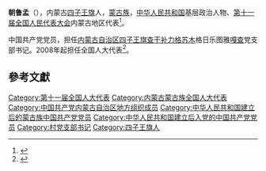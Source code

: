'''朝鲁孟'''（{{bd|1966年||}}），内蒙古[[四子王旗|四子王旗]]人，[[蒙古族|蒙古族]]，[[中华人民共和国|中华人民共和国]]基层政治人物、[[第十一届全国人民代表大会|第十一届全国人民代表大会]]内蒙古地区代表<ref>{{cite web|author=新华网|title=第十一届全国人大代表|url=http://news.xinhuanet.com/ziliao/2008-03/03/content_7708230.htm?node=36628|publisher=新华网|accessdate=2014-01-07|archive-date=2014-01-10|archive-url=https://web.archive.org/web/20140110211415/http://news.xinhuanet.com/ziliao/2008-03/03/content_7708230.htm?node=36628|dead-url=no}}</ref>。

中国共产党党员，担任[[内蒙古自治区|内蒙古自治区]][[四子王旗|四子王旗]][[查干补力格苏木|查干补力格苏木]]格日乐图雅[[嘎查|嘎查]]党支部书记。2008年起担任全国人大代表<ref>{{cite news|title=全国人大代表信息-朝鲁孟|url=http://210.82.31.1:8084/delegate/viewDelegate.action?dbid=110347|accessdate=2013-04-05|newspaper=全国人大网|archive-url=https://web.archive.org/web/20140222012652/http://www.npc.gov.cn/delegate/viewDelegate.action?dbid=110347|archive-date=2014-02-22|dead-url=yes}}</ref>。

==參考文獻==
{{reflist}}
{{DEFAULTSORT:Chao朝}}
[[Category:第十一届全国人大代表|Category:第十一届全国人大代表]]
[[Category:内蒙古蒙古族全国人大代表|Category:内蒙古蒙古族全国人大代表]]
[[Category:中国共产党内蒙古自治区地方组织成员|Category:中国共产党内蒙古自治区地方组织成员]]
[[Category:中华人民共和国建立后的蒙古族中国共产党党员|Category:中华人民共和国建立后的蒙古族中国共产党党员]]
[[Category:中华人民共和国建立后入党的中国共产党党员|Category:中华人民共和国建立后入党的中国共产党党员]]
[[Category:村党支部书记|Category:村党支部书记]]
[[Category:四子王旗人|Category:四子王旗人]]